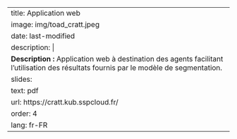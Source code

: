 
---
title: Application web
image: img/toad_cratt.jpeg
date: last-modified
description: |
  <b>Description :</b> Application web à destination des agents facilitant l'utilisation des résultats fournis par le modèle de segmentation.
slides:
  text: pdf
  url: https://cratt.kub.sspcloud.fr/
order: 4
lang: fr-FR
---